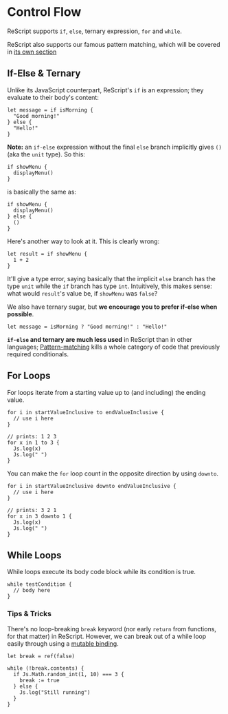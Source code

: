 # Control Flow

ReScript supports `if`, `else`, ternary expression, `for` and `while`.

ReScript also supports our famous pattern matching, which will be covered in [its own section](/pattern-matching.md)

## If-Else & Ternary

Unlike its JavaScript counterpart, ReScript's `if` is an expression; they evaluate to their body's content:

```res
let message = if isMorning {
  "Good morning!"
} else {
  "Hello!"
}
```

**Note:** an `if-else` expression without the final `else` branch implicitly gives `()` (aka the `unit` type). So this:

```res
if showMenu {
  displayMenu()
}
```

is basically the same as:

```res
if showMenu {
  displayMenu()
} else {
  ()
}
```

Here's another way to look at it. This is clearly wrong:

```res
let result = if showMenu {
  1 + 2
}
```

It'll give a type error, saying basically that the implicit `else` branch has the type `unit` while the `if` branch has type `int`. Intuitively, this makes sense: what would `result`'s value be, if `showMenu` was `false`?

We also have ternary sugar, but **we encourage you to prefer if-else when possible**.

```res
let message = isMorning ? "Good morning!" : "Hello!"
```

**`if-else` and ternary are much less used** in ReScript than in other languages; [Pattern-matching](pattern-matching) kills a whole category of code that previously required conditionals.

## For Loops

For loops iterate from a starting value up to (and including) the ending value.

```res
for i in startValueInclusive to endValueInclusive {
  // use i here
}
```

```res
// prints: 1 2 3
for x in 1 to 3 {
  Js.log(x)
  Js.log(" ")
}
```

You can make the `for` loop count in the opposite direction by using `downto`.

```res
for i in startValueInclusive downto endValueInclusive {
  // use i here
}
```

```res
// prints: 3 2 1
for x in 3 downto 1 {
  Js.log(x)
  Js.log(" ")
}
```

## While Loops

While loops execute its body code block while its condition is true.

```res
while testCondition {
  // body here
}
```

### Tips & Tricks

There's no loop-breaking `break` keyword (nor early `return` from functions, for that matter) in ReScript. However, we can break out of a while loop easily through using a [mutable binding](mutation.mdx).

```res
let break = ref(false)

while (!break.contents) {
  if Js.Math.random_int(1, 10) === 3 {
    break := true
  } else {
    Js.log("Still running")
  }
}
```

